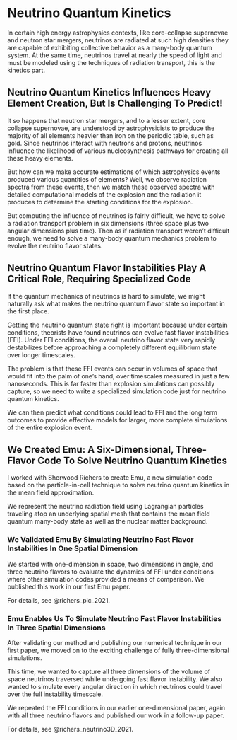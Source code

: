 # Neutrino Quantum Kinetics

In certain high energy astrophysics contexts, like core-collapse supernovae and
neutron star mergers, neutrinos are radiated at such high densities they are
capable of exhibiting collective behavior as a many-body quantum system. At the
same time, neutrinos travel at nearly the speed of light and must be modeled
using the techniques of radiation transport, this is the kinetics part.

## Neutrino Quantum Kinetics Influences Heavy Element Creation, But Is Challenging To Predict!

It so happens that neutron star mergers, and to a lesser extent, core collapse
supernovae, are understood by astrophysicists to produce the majority of all
elements heavier than iron on the periodic table, such as gold. Since neutrinos
interact with neutrons and protons, neutrinos influence the likelihood of
various nucleosynthesis pathways for creating all these heavy elements.

But how can we make accurate estimations of which astrophysics events produced
various quantities of elements? Well, we observe radiation spectra from these
events, then we match these observed spectra with detailed computational models
of the explosion and the radiation it produces to determine the starting
conditions for the explosion.

But computing the influence of neutrinos is fairly difficult, we have to solve
a radiation transport problem in six dimensions (three space plus two angular
dimensions plus time). Then as if radiation transport weren't difficult enough,
we need to solve a many-body quantum mechanics problem to evolve the neutrino
flavor states.

## Neutrino Quantum Flavor Instabilities Play A Critical Role, Requiring Specialized Code

If the quantum mechanics of neutrinos is hard to simulate, we might naturally
ask what makes the neutrino quantum flavor state so important in the first place.

Getting the neutrino quantum state right is important because under certain conditions,
theorists have found neutrinos can evolve fast flavor instabilities (FFI).
Under FFI conditions, the overall neutrino flavor state very rapidly destabilizes
before approaching a completely different equilibrium state over longer timescales.

The problem is that these FFI events can occur in volumes of space that would
fit into the palm of one's hand, over timescales measured in just a few
nanoseconds. This is far faster than explosion simulations can possibly
capture, so we need to write a specialized simulation code just for neutrino
quantum kinetics.

We can then predict what conditions could lead to FFI and the
long term outcomes to provide effective models for larger, more complete
simulations of the entire explosion event.

## We Created Emu: A Six-Dimensional, Three-Flavor Code To Solve Neutrino Quantum Kinetics

I worked with Sherwood Richers to create Emu, a new simulation code based on the
particle-in-cell technique to solve neutrino quantum kinetics in the mean field
approximation.

We represent the neutrino radiation field using Lagrangian
particles traveling atop an underlying spatial mesh that contains the mean
field quantum many-body state as well as the nuclear matter background.

### We Validated Emu By Simulating Neutrino Fast Flavor Instabilities In One Spatial Dimension

We started with one-dimension in space, two dimensions in angle, and three neutrino flavors
to evaluate the dynamics of FFI under conditions where other simulation codes
provided a means of comparison. We published this work in our first Emu paper.

For details, see @richers_pic_2021.

### Emu Enables Us To Simulate Neutrino Fast Flavor Instabilities In Three Spatial Dimensions

After validating our method and publishing our numerical technique in our first paper,
we moved on to the exciting challenge of fully three-dimensional simulations.

This time, we wanted to capture all three dimensions of the volume of space neutrinos
traversed while undergoing fast flavor instability. We also wanted to simulate every
angular direction in which neutrinos could travel over the full instability timescale.

We repeated the FFI conditions in our earlier one-dimensional paper, again with all
three neutrino flavors and published our work in a follow-up paper.

For details, see @richers_neutrino3D_2021.

